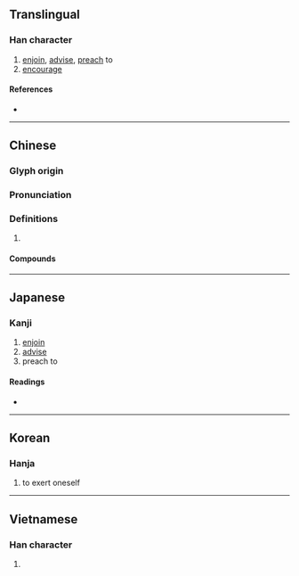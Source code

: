 {{also|勗}}
{{character info/new}}
==Translingual==

===Han character===
{{Han char|rn=19|rad=力|as=09|sn=11|four=64627|canj=AUKS|ids=⿰冒力}}

# [[enjoin]], [[advise]], [[preach]] to
# [[encourage]]

====References====
* {{Han ref|kx=0148.170|dkj=02391|dj=0334.010|hdz=10375.040|uh=52D6|ud=21206|bh=D46D|bd=54381}}

----

==Chinese==
{{zh-forms|alt=勗}}

===Glyph origin===
{{Han etym}}

===Pronunciation===
{{zh-pron
|m=xù
|c=juk1
|oc=y
|cat=
}}

===Definitions===
{{zh-hanzi}}

# {{rfdef|zh}}

====Compounds====
{{zh-der|荀勖}}

----

==Japanese==

===Kanji===
{{ja-kanji|grade=|rs=力09}}

# [[enjoin]]
# [[advise]]
# preach to

====Readings====
* {{ja-readings|on=[[きゃく]] (kyaku), [[こく]] (koku), [[ぼう]] (bō)|kun=[[つとめる]] (tsutomeru)}}

----

==Korean==

===Hanja===
{{ko-hanja|hangeul=욱|rv=uk|mr=uk|y=wuk}}

# to exert oneself

----

==Vietnamese==

===Han character===
{{vi-readings|rs=力09|hanviet=húc}}

# {{defn|lang=vi|sort=力09}}